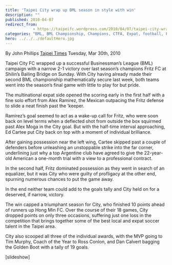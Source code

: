 ```yaml
---
title: 'Taipei City wrap up BML season in style with win'
description: ""
published: 2010-04-07
redirect_from: 
            - https://taipeifc.wordpress.com/2010/04/07/taipei-city-wrap-up-bml-season-in-style-with-win/
categories: "BML, BML Championship, Champions, CTFA, Expat, football, Fritz, Taipei, Taipei City FC, taipei football, Taiwan, taiwan football, taiwan soccer, vs. Fritz F.C."
hero: ../../../defaultHero.jpg
---
```

By John Phillips [Taipei Times](http://www.taipeitimes.com/News/sport/archives/2010/03/30/2003469301) Tuesday, Mar 30th, 2010

Taipei City FC wrapped up a successful Businessman’s League (BML) campaign with a narrow 2-1 victory over last season’s champions Fritz FC at Shilin’s Bailing Bridge on Sunday. With City having already made their second BML championship mathematically secure last week, both teams went into the season’s final game with little to play for but pride.

The multinational expat side opened the scoring early in the first half with a fine solo effort from Alex Ramirez, the Mexican outpacing the Fritz defense to slide a neat finish past the ’keeper.

Ramirez’s goal seemed to act as a wake-up call for Fritz, who were soon back on level terms when a deflected shot from outside the box squirmed past Alex Moga in the City goal. But with the half-time interval approaching, Ed Cartee put City back on top with a moment of individual brilliance.

After gaining possession near the left wing, Cartee skipped past a couple of defenders before unleashing an unstoppable strike into the far corner, underlining just why a top Argentine club have agreed to give the 22-year-old American a one-month trial with a view to a professional contract.

In the second half, Fritz dominated possession as they went in search of an equalizer, but it was City who were guilty of profligacy at the other end, spurning numerous chances to put the game away.

In the end neither team could add to the goals tally and City held on for a deserved, if narrow, victory.

The win capped a triumphant season for City, who finished 10 points ahead of runners up Hong Min FC. Over the course of their 18 games, City dropped points on only three occasions, suffering just one loss in the competition that brings together some of the best local and expat soccer talent in the Taipei area.

City also scooped all three of the individual awards, with the MVP going to Tim Murphy, Coach of the Year to Ross Conlon, and Dan Calvert bagging the Golden Boot with a tally of 19 goals.

\[slideshow]
